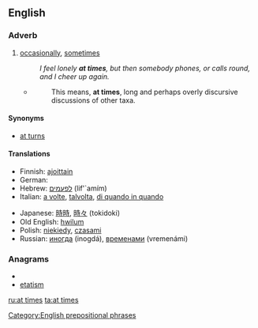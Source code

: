 ==English==

===Adverb===
{{en-adv|pos=[[at]] [[times]]|-}}

#[[occasionally]], [[sometimes]] 
#:''I feel lonely '''at times''', but then somebody phones, or calls round, and I cheer up again.''
#* {{RQ:Schuster Hepaticae V|viii}}
#*: This means, '''at times''', long and perhaps overly discursive discussions of other taxa.

====Synonyms====
* [[at turns]]

====Translations====
{{trans-top|occasionally, sometimes}}
* Finnish: [[ajoittain]]
* German: {{t-|de|zeitweise}}
* Hebrew: [[לפעמים]] (lif'`amím)
* Italian: [[a volte]], [[talvolta]], [[di quando in quando]]
{{trans-mid}}
* Japanese: [[時時]], [[時々]] (tokidoki)
* Old English: [[hwilum]]
* Polish: [[niekiedy]], [[czasami]]
* Russian: [[иногда]] (inogdá), [[временами]] (vremenámi)
{{trans-bottom}}

===Anagrams===
* {{alphagram|aeimstt}}
* [[etatism#English|etatism]]


[[Category:English prepositional phrases]]

[[ru:at times]]
[[ta:at times]]